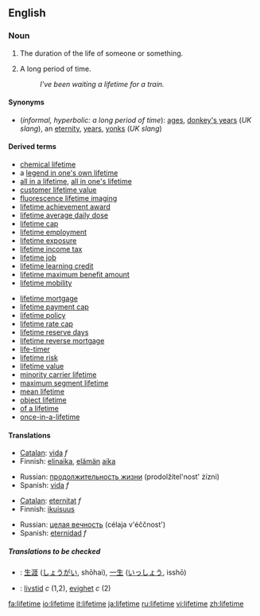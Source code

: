 ==English==
===Noun===
{{en-noun}}

#The duration of the life of someone or something.
#{{context|informal|hyperbolic}} A long period of time.
#:''I've been waiting a lifetime for a train.''

====Synonyms====
*(''informal, hyperbolic: a long period of time''): [[ages]], [[donkey's years]] (''UK slang''), an [[eternity]], [[years]], [[yonks]] (''UK slang'')

====Derived terms====
{{rel-top|terms derived from ''lifetime''}}
*[[chemical lifetime]]
*a [[legend in one's own lifetime]]
*[[all in a lifetime]], [[all in one's lifetime]]
*[[customer lifetime value]]
*[[fluorescence lifetime imaging]]
*[[lifetime achievement award]]
*[[lifetime average daily dose]]
*[[lifetime cap]]
*[[lifetime employment]]
*[[lifetime exposure]]
*[[lifetime income tax]]
*[[lifetime job]]
*[[lifetime learning credit]]
*[[lifetime maximum benefit amount]]
*[[lifetime mobility]]
{{rel-mid}}
*[[lifetime mortgage]]
*[[lifetime payment cap]]
*[[lifetime policy]]
*[[lifetime rate cap]]
*[[lifetime reserve days]]
*[[lifetime reverse mortgage]]
*[[life-timer]]
*[[lifetime risk]]
*[[lifetime value]]
*[[minority carrier lifetime]]
*[[maximum segment lifetime]]
*[[mean lifetime]]
*[[object lifetime]]
*[[of a lifetime]]<!--chance, trip, etc-->
*[[once-in-a-lifetime]]
{{rel-bottom}}

====Translations====
{{trans-top|duration of the life of someone or something}}
*[[Catalan]]: [[vida#Catalan|vida]] ''f''
*Finnish: [[elinaika]], [[elämä|elämän]] [[aika]]
{{trans-mid}}
*Russian: [[продолжительность жизни]] (prodolžítel'nost' żízni) {{f}} 
*Spanish: [[vida#Spanish|vida]] ''f''
{{trans-bottom}}

{{trans-top|informal, hyperbolic: a long period of time}}
*[[Catalan]]: [[eternitat]] ''f''
*Finnish: [[ikuisuus]]
{{trans-mid}}
*Russian: [[целая вечность]] (célaja v'éččnost') {{f}}
*Spanish: [[eternidad]] ''f''
{{trans-bottom}}

=====Translations to be checked=====
{{checktrans}}
*{{ttbc|Japanese}}: [[生涯]] ([[しょうがい]], shōhai), [[一生]] ([[いっしょう]], isshō)
*{{ttbc|Swedish}}: [[livstid]] ''c'' (1,2), [[evighet]] ''c'' (2)

[[fa:lifetime]]
[[io:lifetime]]
[[it:lifetime]]
[[ja:lifetime]]
[[ru:lifetime]]
[[vi:lifetime]]
[[zh:lifetime]]
